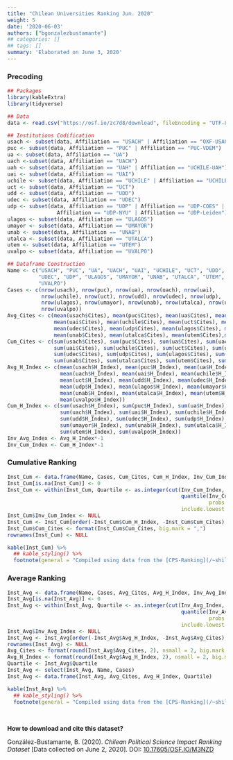 ```yaml
---
title: "Chilean Universities Ranking Jun. 2020"
weight: 5
date: '2020-06-03'
authors: ["bgonzalezbustamante"]
## categories: []
## tags: []
summary: 'Elaborated on June 3, 2020'
---
```


### Precoding

```r
## Packages
library(kableExtra)
library(tidyverse)

## Data
data <- read.csv("https://osf.io/zc7d8/download", fileEncoding = "UTF-8")

## Institutions Codification
usach <- subset(data, Affiliation == "USACH" | Affiliation == "OXF-USACH") 
puc <- subset(data, Affiliation == "PUC" | Affiliation == "PUC-VDEM") 
ua <- subset(data, Affiliation == "UA") 
uach <-subset(data, Affiliation == "UACH")
uah <- subset(data, Affiliation == "UAH" | Affiliation == "UCHILE-UAH") 
uai <- subset(data, Affiliation == "UAI") 
uchile <- subset(data, Affiliation == "UCHILE" | Affiliation == "UCHILE-UAH") 
uct <- subset(data, Affiliation == "UCT")
udd <- subset(data, Affiliation == "UDD")
udec <- subset(data, Affiliation == "UDEC")
udp <- subset(data, Affiliation == "UDP" | Affiliation == "UDP-COES" |
                Affiliation == "UDP-NYU" | Affiliation == "UDP-Leiden") 
ulagos <- subset(data, Affiliation == "ULAGOS") 
umayor <- subset(data, Affiliation == "UMAYOR") 
unab <- subset(data, Affiliation == "UNAB") 
utalca <- subset(data, Affiliation == "UTALCA") 
utem <- subset(data, Affiliation == "UTEM") 
uvalpo <- subset(data, Affiliation == "UVALPO") 

## Dataframe Construction
Name <- c("USACH", "PUC", "UA", "UACH", "UAI", "UCHILE", "UCT", "UDD", 
          "UDEC", "UDP", "ULAGOS", "UMAYOR", "UNAB", "UTALCA", "UTEM", 
          "UVALPO")
Cases <- c(nrow(usach), nrow(puc), nrow(ua), nrow(uach), nrow(uai), 
           nrow(uchile), nrow(uct), nrow(udd), nrow(udec), nrow(udp), 
           nrow(ulagos), nrow(umayor), nrow(unab), nrow(utalca), nrow(utem), 
           nrow(uvalpo))
Avg_Cites <- c(mean(usach$Cites), mean(puc$Cites), mean(ua$Cites), mean(uach$Cites),
               mean(uai$Cites), mean(uchile$Cites), mean(uct$Cites), mean(udd$Cites),
               mean(udec$Cites), mean(udp$Cites), mean(ulagos$Cites), mean(umayor$Cites),
               mean(unab$Cites), mean(utalca$Cites), mean(utem$Cites),mean(uvalpo$Cites))
Cum_Cites <- c(sum(usach$Cites), sum(puc$Cites), sum(ua$Cites), sum(uach$Cites),
               sum(uai$Cites), sum(uchile$Cites), sum(uct$Cites), sum(udd$Cites),
               sum(udec$Cites), sum(udp$Cites), sum(ulagos$Cites), sum(umayor$Cites),
               sum(unab$Cites), sum(utalca$Cites), sum(utem$Cites), sum(uvalpo$Cites))
Avg_H_Index <- c(mean(usach$H_Index), mean(puc$H_Index), mean(ua$H_Index), 
                 mean(uach$H_Index), mean(uai$H_Index), mean(uchile$H_Index), 
                 mean(uct$H_Index), mean(udd$H_Index), mean(udec$H_Index), 
                 mean(udp$H_Index), mean(ulagos$H_Index), mean(umayor$H_Index), 
                 mean(unab$H_Index), mean(utalca$H_Index), mean(utem$H_Index), 
                 mean(uvalpo$H_Index))
Cum_H_Index <- c(sum(usach$H_Index), sum(puc$H_Index), sum(ua$H_Index), 
                 sum(uach$H_Index), sum(uai$H_Index), sum(uchile$H_Index), sum(uct$H_Index), 
                 sum(udd$H_Index), sum(udec$H_Index), sum(udp$H_Index), sum(ulagos$H_Index), 
                 sum(umayor$H_Index), sum(unab$H_Index), sum(utalca$H_Index), 
                 sum(utem$H_Index), sum(uvalpo$H_Index))
Inv_Avg_Index <- Avg_H_Index*-1
Inv_Cum_Index <- Cum_H_Index*-1
```

### Cumulative Ranking 

```r
Inst_Cum <- data.frame(Name, Cases, Cum_Cites, Cum_H_Index, Inv_Cum_Index)
Inst_Cum[is.na(Inst_Cum)] <- 0
Inst_Cum <- within(Inst_Cum, Quartile <- as.integer(cut(Inv_Cum_Index, 
                                                        quantile(Inv_Cum_Index, 
                                                                 probs = 0:4/4), 
                                                        include.lowest = TRUE)))
Inst_Cum$Inv_Cum_Index <- NULL
Inst_Cum <- Inst_Cum[order(-Inst_Cum$Cum_H_Index, -Inst_Cum$Cum_Cites), ]
Inst_Cum$Cum_Cites <- format(Inst_Cum$Cum_Cites, big.mark = ",")
rownames(Inst_Cum) <- NULL
```

```r
kable(Inst_Cum) %>%
  ## kable_styling() %>%
  footnote(general = "Compiled using data from the [CPS-Ranking](/~shil5311/ranking/series/2020-06-03-impact-ranking/). Data collected on June 2, 2020.")
```

### Average Ranking

```r
Inst_Avg <- data.frame(Name, Cases, Avg_Cites, Avg_H_Index, Inv_Avg_Index)
Inst_Avg[is.na(Inst_Avg)] <- 0
Inst_Avg <- within(Inst_Avg, Quartile <- as.integer(cut(Inv_Avg_Index, 
                                                        quantile(Inv_Avg_Index, 
                                                                 probs = 0:4/4), 
                                                        include.lowest = TRUE)))
Inst_Avg$Inv_Avg_Index <- NULL
Inst_Avg <- Inst_Avg[order(-Inst_Avg$Avg_H_Index, -Inst_Avg$Avg_Cites), ]
rownames(Inst_Avg) <- NULL
Avg_Cites <- format(round(Inst_Avg$Avg_Cites, 2), nsmall = 2, big.mark = ",")
Avg_H_Index <- format(round(Inst_Avg$Avg_H_Index, 2), nsmall = 2, big.mark = ",")
Quartile <- Inst_Avg$Quartile
Inst_Avg <- select(Inst_Avg, Name, Cases)
Inst_Avg <- data.frame(Inst_Avg, Avg_Cites, Avg_H_Index, Quartile)
``` 
```r
kable(Inst_Avg) %>%
  ## kable_styling() %>%
  footnote(general = "Compiled using data from the [CPS-Ranking](/~shil5311/ranking/series/2020-06-03-impact-ranking/). Data collected on June 2, 2020.")
```

\

**How to download and cite this dataset?**

González-Bustamante, B. (2020). *Chilean Political Science Impact Ranking Dataset* [Data collected on June 2, 2020]. DOI: [10.17605/OSF.IO/M3NZD](http://doi.org/10.17605/OSF.IO/M3NZD)
